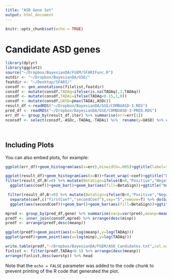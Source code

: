 ```yaml
---
title: "ASD Gene Set"
output: html_document
---
```


```r
knitr::opts_chunk$set(echo = TRUE)
```

# Candidate ASD genes

```r
library(dplyr)
library(ggplot2)
source("~/Dropbox/BayesianDA/FGEM/SFARIFunc.R")
outdir <- "~/Dropbox/BayesianDA/GSE/"
featdir <- "~/Desktop/SFARI/"
consdf <- gen_annotations(filelist,featdir)
consdf <- mutate(consdf,TADAq=ifelse(is.na(TADAq),1,TADAq))
consdf <- mutate(consdf,TADAi=ifelse(TADAq<0.15,1,0))
consdf <- mutate(consdf,UASD=pmax(TADAi,ASDc))
result_df <-readRDS("~/Dropbox/BayesianDA/GSE/COMBUASD-3.RDS")
pred_df <- readRDS("~/Dropbox/BayesianDA/GSE/COMBUASD-3-PRED.RDS")
err_df <- group_by(result_df,iter) %>% summarise(err=err[1])
nconsdf <- select(consdf,-ASDc,-TADAq,-TADAi) %>%  rename(y=UASD) %>% combofeat(sep="5")




```

## Including Plots

You can also embed plots, for example:

```r

ggplot(err_df)+geom_histogram(aes(x=err),binwidth=.005)+ggtitle(label="CV misclassification error across iterations")

```


```r

ggplot(result_df)+geom_histogram(aes(x=B))+facet_wrap(~coef)+ggtitle("Distribution of effect Betas")
filter(result_df,B!=0) %>% mutate(BetaSign=ifelse(B>0,"Positive","Negative")) %>% filter(!grepl("5",coef)) %>% 
  ggplot(aes(coef))+geom_bar()+geom_bar(aes(fill=BetaSign))+ggtitle("Number of nonzero Betas")

 filter(result_df,B!=0) %>% mutate(BetaSign=ifelse(B>0,"Positive","Negative")) %>% filter(grepl("5",coef)) %>% 
  separate(coef,c("firstCoef","secondCoef"),sep="5",remove=T) %>% do(bind_rows(.,rename(.,firstCoef=secondCoef,secondCoef=firstCoef))) %>% 
  ggplot(aes(secondCoef))+geom_bar()+geom_bar(aes(fill=BetaSign))+ggtitle("Number of nonzero Betas(Interaction Terms)") +facet_wrap(~firstCoef,scales="free")


```



```r
mpred <- group_by(pred_df,gene) %>% summarise(varp=var(pred),meanp=mean(pred),medp=median(pred),minp=min(pred),maxp=max(pred)) %>% ungroup() %>% arrange(desc(minp))
predf <- inner_join(consdf,mpred) %>% arrange(desc(minp))
predf <- arrange(predf,desc(meanp))

ggplot(predf)+geom_point(aes(x=log(meanp),y=log(TADAq)))
ggplot(predf)+geom_point(aes(x=log(minp),y=log(TADAq)))

write.table(predf,"~/Dropbox/BayesianDA/FGEM/ASD_Candidates.txt",col.names=T,row.names=F,sep="\t")
finlist <- filter(predf,TADAq<0.5) %>% arrange(desc(meanp))
arrange(finlist,desc(worstp)) %>% head


```

Note that the `echo = FALSE` parameter was added to the code chunk to prevent printing of the R code that generated the plot.
